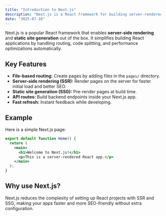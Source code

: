 ```yaml
---
title: "Introduction to Next.js"
description: "Next.js is a React framework for building server-rendered and statically generated web applications."
date: "2025-07-16"
---
```


Next.js is a popular React framework that enables **server-side rendering** and **static site generation** out of the box. It simplifies building React applications by handling routing, code splitting, and performance optimizations automatically.

## Key Features

- **File-based routing:** Create pages by adding files in the `pages/` directory.
- **Server-side rendering (SSR):** Render pages on the server for faster initial load and better SEO.
- **Static site generation (SSG):** Pre-render pages at build time.
- **API routes:** Build backend endpoints inside your Next.js app.
- **Fast refresh:** Instant feedback while developing.

## Example

Here is a simple Next.js page:

```jsx
export default function Home() {
  return (
    <main>
      <h1>Welcome to Next.js!</h1>
      <p>This is a server-rendered React app.</p>
    </main>
  );
}
```

## Why use Next.js?

Next.js reduces the complexity of setting up React projects with SSR and SSG, making your apps faster and more SEO-friendly without extra configuration.

